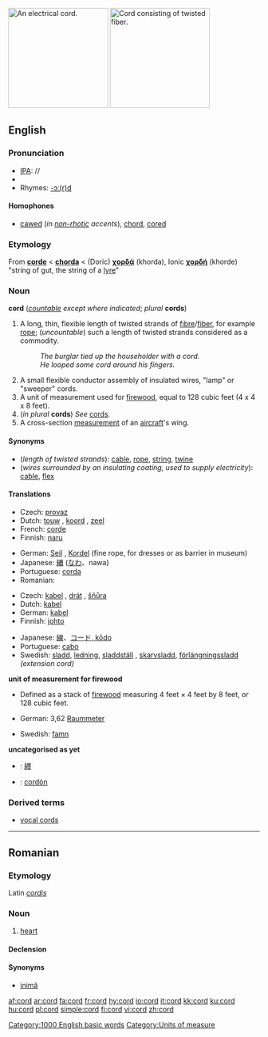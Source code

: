 {{wikipediadab}}
[[Image:Verlengsnoer (Extension cord).jpg|thumb|200px|right|An electrical cord.]]
[[Image:Rope.jpg|thumb|200px|right|Cord consisting of twisted fiber.]]
==English==

===Pronunciation===
*[[IPA]]: /{{IPAchar|kɔː(r)d}}/
*{{audio|en-us-cord.ogg|Audio (US)}}
*Rhymes: [[Rhymes:English:-ɔː(r)d|-ɔː(r)d]]

====Homophones====
*[[caw]]ed (''in [[non-rhotic]] accents''), [[chord]], [[core]]d

===Etymology===
From {{OF.}} '''[[corde]]''' < {{L.}} '''[[chorda]]''' < {{AGr.}} (Doric) '''[[χορδά]]''' (khorda), Ionic '''[[χορδή]]''' (khorde) "string of gut, the string of a [[lyre]]"

===Noun===
'''cord''' (''[[countable]] except where indicated''; ''plural'' '''cords''')

# A long, thin, flexible length of twisted strands of [[fibre]]/[[fiber]], for example [[rope]]; (''uncountable'') such a length of twisted strands considered as a commodity.
#:''The burglar tied up the householder with a cord.''
#:''He looped some cord around his fingers.''
# A small flexible conductor assembly of insulated wires, "lamp" or "sweeper" cords.
# A unit of measurement used for [[firewood]], equal to 128 cubic feet (4 x 4 x 8 feet).
# (''in plural'' '''cords''') ''See'' [[cords]].
# A cross-section [[measurement]] of an [[aircraft]]'s wing.
<!--Move this to separate pages for "full cord" and "bush cord"  A full cord, or colloquially "bush cord"--> <!-- at least in Canada --> <!-- of stacked wood is 8 by 4 by 4 feet (39 m&sup3;).-->

====Synonyms====

*(''length of twisted strands''): [[cable]], [[rope]], [[string]], [[twine]]
*(''wires surrounded by an insulating coating, used to supply electricity''): [[cable]], [[flex]]

====Translations====

{{trans-top|length of twisted strands}}
*Czech: [[provaz]] {{m}}
*Dutch: [[touw]] {{n}}, [[koord]] {{f}}, [[zeel]] {{n}}
*French: [[corde]] {{f}}
*Finnish: [[naru]]
{{trans-mid}}
*German: [[Seil]] {{n}}, [[Kordel]] {{f}} (fine rope, for dresses or as barrier in museum)
*Japanese: [[縄]] ([[なわ]]、nawa)
*Portuguese: [[corda]] {{f}}
*Romanian: {{trad|ro|cordon}}
{{trans-bottom}}

{{trans-top|wires surrounded by a coating, used to supply electricity}}
*Czech: [[kabel]] {{m}}, [[drát]] {{m}}, [[šňůra]] {{f}}
*Dutch: [[kabel]] {{n}}
*German: [[kabel]] {{n}}
*Finnish: [[johto]]
{{trans-mid}}
*Japanese: [[線]]、[[コード, kōdo]]
*Portuguese: [[cabo]] {{m}}
*Swedish: [[sladd]], [[ledning]], [[sladdställ]]<!-- (any type of [[connector]] at both ends mandatory)-->, [[skarvsladd]], [[förlängningssladd]] ''(extension cord)''
{{trans-bottom}}

'''unit of measurement for firewood'''
* Defined as a stack of [[firewood]] measuring 4 feet × 4 feet by 8 feet, or 128 cubic feet.
{{top}}
*German: 3,62 [[Raummeter]] {{m}}
{{mid}}
*Swedish: [[famn]]<!-- (width one swedish fathom, various heights and depths making, [[norrlandsfamn]], [[skogsfamn]] and other ''famn'' versions, now all obsolete. Today firewood is traded by [[kubikmeter]] (''cubic meter'') -->
{{bottom}}

'''uncategorised as yet'''
{{checktrans}}
*{{ttbc|CJKV Characters}}: [[纆]]
*{{ttbc|Spanish}}: [[cordón]]

===Derived terms===
*[[vocal cords]]

[[Category:1000 English basic words]]
[[Category:Units of measure]]

----

==Romanian==

===Etymology===
Latin ''[[cordis]]''

===Noun===
{{ro-noun|gend=m|pl=corduri}}

# {{anatomy|lang=ro}} [[heart]]

====Declension====
{{ro-noun-n|pl=corduri|def=cordul}}

====Synonyms====
*[[inimă]]

[[af:cord]]
[[ar:cord]]
[[fa:cord]]
[[fr:cord]]
[[hy:cord]]
[[io:cord]]
[[it:cord]]
[[kk:cord]]
[[ku:cord]]
[[hu:cord]]
[[pl:cord]]
[[simple:cord]]
[[fi:cord]]
[[vi:cord]]
[[zh:cord]]